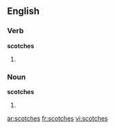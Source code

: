 ==English==
===Verb===
'''scotches'''
# {{third-person singular of|[[scotch]]}}

===Noun===
'''scotches'''
# {{plural of|[[scotch]]}}

[[ar:scotches]]
[[fr:scotches]]
[[vi:scotches]]